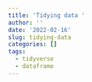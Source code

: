 ```yaml
---
title: 'Tidying data '
author: ''
date: '2022-02-16'
slug: tidying-data
categories: []
tags:
  - tidyverse
  - dataframe
---
```

